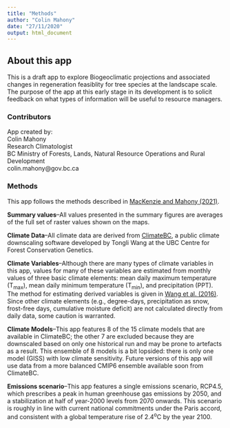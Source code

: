 ```yaml
---
title: "Methods"
author: "Colin Mahony"
date: "27/11/2020"
output: html_document
---
```


## About this app

This is a draft app to explore Biogeoclimatic projections and associated changes in regeneration feasiblity for tree species at the landscape scale. The purpose of the app at this early stage in its development is to solicit feedback on what types of information will be useful to resource managers. 

### Contributors
App created by:<br>
Colin Mahony<br>
Research Climatologist<br>
BC Ministry of Forests, Lands, Natural Resource Operations and Rural Development<br>
colin.mahony@gov.bc.ca

### Methods

This app follows the methods described in [MacKenzie and Mahony (2021)](https://www.researchgate.net/profile/Colin_Mahony/publication/345634719_An_ecological_approach_to_climate_change-informed_tree_species_selection_for_reforestation/links/5fa98d28a6fdcc062420460a/An-ecological-approach-to-climate-change-informed-tree-species-selection-for-reforestation.pdf). 

**Summary values**--All values presented in the summary figures are averages of the full set of raster values shown on the maps. 

**Climate Data**--All climate data are derived from [ClimateBC](http://climatebc.ca/), a public climate downscaling software developed by Tongli Wang at the UBC Centre for Forest Conservation Genetics. 

**Climate Variables**--Although there are many types of climate variables in this app, values for many of these variables are estimated from monthly values of three basic climate elements: mean daily maximum temperature (T<sub>max</sub>), mean daily minimum temperature (T<sub>min</sub>), and precipitation (PPT). The method for estimating derived variables is given in [Wang et al. (2016)](https://journals.plos.org/plosone/article?id=10.1371/journal.pone.0156720). Since other climate elements (e.g., degree-days, precipitation as snow, frost-free days, cumulative moisture deficit) are not calculated directly from daily data, some caution is warranted. 

**Climate Models**--This app features 8 of the 15 climate models that are available in ClimateBC; the other 7 are excluded because they are downscaled based on only one historical run and may be prone to artefacts as a result. This ensemble of 8 models is a bit lopsided: there is only one model (GISS) with low climate sensitivity. Future versions of this app will use data from a more balanced CMIP6 ensemble available soon from ClimateBC. 

**Emissions scenario**--This app features a single emissions scenario, RCP4.5, which prescribes a peak in human greenhouse gas emissions by 2050, and a stabilization at half of year-2000 levels from 2070 onwards. This scenario is roughly in line with current national commitments under the Paris accord, and consistent with a global temperature rise of 2.4<sup>o</sup>C by the year 2100. 


